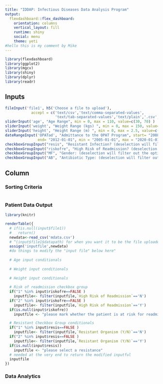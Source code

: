 ```yaml
---
title: "IDDAP: Infectious Diseases Data Analysis Program"
output: 
  flexdashboard::flex_dashboard:
    orientation: columns
    vertical_layout: fill
    runtime: shiny
    social: menu
    theme: yeti
#hello this is my comment by Mike
---
```

```r
library(flexdashboard)
library(ggplot2)
library(mgcv)
library(shiny)
library(dplyr)
library(readr)
```


Inputs {.sidebar data-width=350}
-----------------------------------------------------------------------

```r
fileInput('file1', h5('Choose a file to upload'),
            accept = c('text/csv','text/comma-separated-values',
                       'text/tab-separated-values','text/plain','.csv','.tsv'))
sliderInput('age', "Age Range", min = 0, max = 110, value=c(30, 70) )
sliderInput('weight', "Weight Range (kgs) ", min = 0, max = 150, value=c(30, 70) )
sliderInput('height', "Height Range (m) ", min = 0, max = 2.5, value=c(1, 2) )
dateRangeInput('OPATad', "Admittance to the OPAT Program", start= "2008-01-01", 
               end= "2012-01-01", min = "2005-01-01", max = "2020-01-01",startview="year")
checkboxGroupInput("resis", "Resistant Infection? (deselection will filter out the option)", choices= c("Yes"=1, "No"=2), selected = c(1,2))
checkboxGroupInput("riskofre", "High Risk of Readmission? (deselection will filter out the option)", choices= c("Yes"=1, "No"=2), selected = c(1,2))
checkboxGroupInput("MF", "Gender: (deselection will filter out the option)", choices= c("Male", "Female"), selected = c("Male", "Female"))
checkboxGroupInput("AB", "Antibiotic Type: (deselection will filter out the option)", choices= c("Erythromycin", "Lymecycline", "Norfloxacin", "Ciprofloxacin", "Amoxicillin", 	"Gentamicin","Phenoxymethylpenicillin", "Other"), selected = c("Erythromycin", "Lymecycline", "Norfloxacin", "Ciprofloxacin", "Amoxicillin", 	"Gentamicin","Phenoxymethylpenicillin", "Other"))

```

Column {data-width=250}
-----------------------------------------------------------------------
### Sorting Criteria {data-height=100}
```r

```
### Patient Data Output {data-height=500}

```r
library(knitr)

renderTable({
  # if(is.null(input$file1))
  #   return()
  newdata<-read_csv('mdata.csv')
  # ^(input$file1$datapath) for when you want it to be the file uploaded
  assign('inputfile',newdata)
  #do things to modify the "input file" below here"
  
  # Age input conditionals
  
  # Weight input conditionals
  
  # Height input conditionals
  
  # Risk of readmission checkbox group
  if("1" %in% input$riskofre==FALSE )
    inputfile<- filter(inputfile,`High Risk of Readmission`=='N')
  if("2" %in% input$riskofre==FALSE )
    inputfile<- filter(inputfile,`High Risk of Readmission`=='Y')
  if(is.null(input$riskofre))
    inputfile <- "please mark whether the patient is at risk for readmission"

  # Resistant Checkbox Group conditionals
  if("1" %in% input$resis==FALSE )
    inputfile<- filter(inputfile,`Resistant Organism (Y/N)`=='N')
  if("2" %in% input$resis==FALSE )
    inputfile<- filter(inputfile,`Resistant Organism (Y/N)`=='Y')
  if(is.null(input$resis))
    inputfile <- "please select a resistance"
  # needed at the very end to return the modified inputful
  inputfile
})
```

### Data Analytics  {data-height=200}

```r

```

